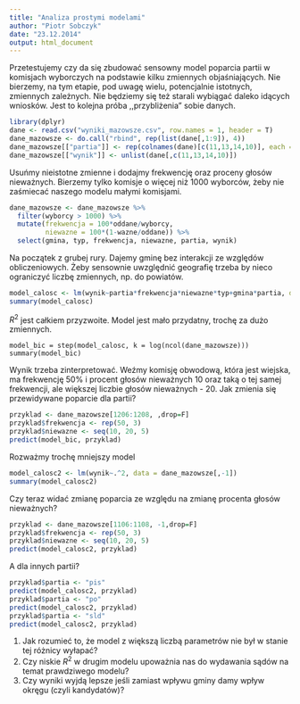 ```yaml
---
title: "Analiza prostymi modelami"
author: "Piotr Sobczyk"
date: "23.12.2014"
output: html_document
---
```


Przetestujemy czy da się zbudować sensowny model poparcia partii w komisjach
wyborczych na podstawie kilku zmiennych objaśniających. Nie bierzemy, na tym
etapie, pod uwagę wielu, potencjalnie istotnych, zmiennych zależnych. Nie
będziemy się też starali wybiągać daleko idących wniosków. Jest to kolejna
próba ,,przybliżenia" sobie danych.

```r
library(dplyr)
dane <- read.csv("wyniki_mazowsze.csv", row.names = 1, header = T)
dane_mazowsze <- do.call("rbind", rep(list(dane[,1:9]), 4))
dane_mazowsze[["partia"]] <- rep(colnames(dane)[c(11,13,14,10)], each = nrow(dane))
dane_mazowsze[["wynik"]] <- unlist(dane[,c(11,13,14,10)])
```

Usuńmy nieistotne zmienne i dodajmy frekwencję oraz proceny głosów nieważnych.
Bierzemy tylko komisje o więcej niż 1000 wyborców, żeby nie zaśmiecać
naszego modelu małymi komisjami.

```r
dane_mazowsze <- dane_mazowsze %>%
  filter(wyborcy > 1000) %>%
  mutate(frekwencja = 100*oddane/wyborcy,
         niewazne = 100*(1-wazne/oddane)) %>%
  select(gmina, typ, frekwencja, niewazne, partia, wynik)
```

Na początek z grubej rury. Dajemy gminę bez interakcji ze względów obliczeniowych.
Żeby sensownie uwzględnić geografię trzeba by nieco ograniczyć liczbę zmiennych,
np. do powiatów.

```r
model_calosc <- lm(wynik~partia*frekwencja*niewazne*typ+gmina*partia, data = dane_mazowsze)
summary(model_calosc)
```
$R^2$ jest całkiem przyzwoite. Model jest mało przydatny, trochę za dużo zmiennych.

```
model_bic = step(model_calosc, k = log(ncol(dane_mazowsze)))
summary(model_bic)
```

Wynik trzeba zinterpretować. Weźmy komisję obwodową, która jest wiejska, ma frekwencję
50% i procent głosów nieważnych 10 oraz taką o tej samej frekwencji, ale większej liczbie
głosów nieważnych - 20. Jak zmienia się przewidywane poparcie dla partii?

```r
przyklad <- dane_mazowsze[1206:1208, ,drop=F]
przyklad$frekwencja <- rep(50, 3)
przyklad$niewazne <- seq(10, 20, 5)
predict(model_bic, przyklad)
```
Rozważmy trochę mniejszy model
```r
model_calosc2 <- lm(wynik~.^2, data = dane_mazowsze[,-1])
summary(model_calosc2)
```
Czy teraz widać zmianę poparcia ze względu na zmianę procenta głosów nieważnych?
```r
przyklad <- dane_mazowsze[1106:1108, -1,drop=F]
przyklad$frekwencja <- rep(50, 3)
przyklad$niewazne <- seq(10, 20, 5)
predict(model_calosc2, przyklad)
```
A dla innych partii?
```r
przyklad$partia <- "pis"
predict(model_calosc2, przyklad)
przyklad$partia <- "po"
predict(model_calosc2, przyklad)
przyklad$partia <- "sld"
predict(model_calosc2, przyklad)
```

1. Jak rozumieć to, że model z większą liczbą parametrów nie był w stanie tej różnicy wyłapać?
2. Czy niskie $R^2$ w drugim modelu upoważnia nas do wydawania sądów na temat prawdziwego modelu?
3. Czy wyniki wyjdą lepsze jeśli zamiast wpływu gminy damy wpływ okręgu (czyli kandydatów)?
